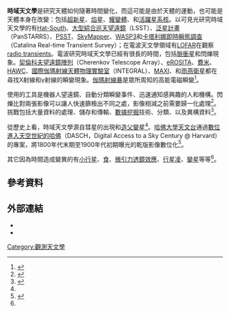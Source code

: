 '''時域天文學'''是研究天體如何隨著時間變化，而這可能是由於天體的運動，也可能是天體本身在改變：包括[[超新星|超新星]]、[[耀星|焰星]]、[[耀變體|耀變體]]、和[[活躍星系核|活躍星系核]]。以可見光研究時域天文學的有[[Hat-South|Hat-South]]、[[大型綜合巡天望遠鏡|大型綜合巡天望遠鏡]]（LSST）、[[泛星計畫|泛星計畫]]（PanSTARRS）、[[PSST|PSST]]、[[SkyMapper|SkyMapper]]、[[WASP3|WASP3]]和[[卡塔利娜即時瞬態調查|卡塔利娜即時瞬態調查]]（Catalina Real-time Transient Survey）；在電波天文學領域有[[LOFAR|LOFAR]]在觀察[[radio_transient|radio transient]]s。電波研究時域天文學已經有很長的時間，包括[[脈衝星|脈衝星]]和閃爍現象。[[契倫科夫望遠鏡陣列|契倫科夫望遠鏡陣列]]（Cherenkov Telescope Array）、[[eROSITA|eROSITA]]、[[費米伽瑪射線太空望遠鏡|費米]]、[[高緯度水契倫科夫實驗|HAWC]]、[[國際伽瑪射線天體物理實驗室|國際伽瑪射線天體物理實驗室]]（INTEGRAL）、[[MAXI_(ISS_Experiment)|MAXI]]、和[[雨燕衛星|雨燕衛星]]都在尋找X射線和γ射線的瞬變現象。[[伽瑪射線暴|伽瑪射線暴]]是眾所周知的高能電磁瞬變<ref>{{cite web|url=http://asd.gsfc.nasa.gov/conferences/TDA_conference.html/|title=Multi-Messenger Time Domain Astronomy Conference|accessdate=5 May 2013|archive-date=2013-05-03|archive-url=https://web.archive.org/web/20130503125939/http://asd.gsfc.nasa.gov/conferences/TDA_conference.html/|dead-url=no}}</ref>。

使用的工具是機器人望遠鏡、自動分類瞬變事件、迅速通知感興趣的人和機構。閃爍比對兩張影像可以讓人快速篩檢出不同之處，影像相減之前需要歸一化處理<ref name=sch>{{cite web|url=http://www.physics.ox.ac.uk/users/timedomainconf/participants/talks/Schmidt.pdf|title=Transient Studies have played a key role in the history of Astronomy|last=Schmidt|first=Brian|date=28 September 2011|accessdate=5 May 2013}}{{dead link|date=2018年1月 |bot=InternetArchiveBot |fix-attempted=yes }}</ref>。挑戰包括大量資料的處理、儲存和傳輸、[[數據挖掘|數據挖掘]]技術、分類、以及異構資料<ref>{{Cite arXiv|arxiv=1208.2480|title=Data challenges of time domain astronomy|last=Graham|first=Matthew J.S.|author2=G. Djorgovski |author3=Ashish Mahabal |author4=Ciro Donalek |author5=Andrew Drake |author6=Giuseppe Longo |date=August 2012}}<!--|accessdate=5 May 2013--></ref>。

從歷史上看，時域天文學源自彗星的出現和[[造父變星|造父變星]]<ref name=sch/>。[[哈佛大學天文台|哈佛大學天文台]]通過[[數位進入天空世紀的哈佛|數位進入天空世紀的哈佛]]（DASCH，Digital Access to a Sky Century @ Harvard）的專案，將1800年代末期至1900年代初期曝光的乾版影像數位化<ref name="Drout">{{cite web|url=http://astrobites.org/2012/11/12/a-big-step-backward-for-time-domain-astronomy/|title=A Big Step Backward for Time Domain Astronomy|last=Drout|first=Maria|date=12 November 2012|work=astrobites|accessdate=5 May 2013|archive-date=2013-05-07|archive-url=https://web.archive.org/web/20130507071851/http://astrobites.org/2012/11/12/a-big-step-backward-for-time-domain-astronomy/|dead-url=yes}}</ref>。

其它因為時間造成變異的有[[小行星|小行星]]、[[食_(天文現象)|食]]、[[微引力透鏡效應|微引力透鏡效應]]、[[凌_(天體)|行星凌]]、[[變星|變星]]等等<ref name=sch/>。

== 參考資料 ==
{{Reflist}}

== 外部連結 ==
*{{cite web|url=https://sites.google.com/site/cftdinfo/|title=Centre for Time-Domain Informatics|accessdate=5 May 2013|archive-date=2016-04-12|archive-url=https://web.archive.org/web/20160412071217/https://sites.google.com/site/cftdinfo/|dead-url=no}}
*{{cite journal|last=Bernardini|first=E.|date=2011|title=Astronomy in the Time Domain|journal=Science|volume=331|issue=6018|pages=686–687|issn=0036-8075|doi=10.1126/science.1201365|bibcode = 2011Sci...331..686B }}

[[Category:觀測天文學|Category:觀測天文學]]